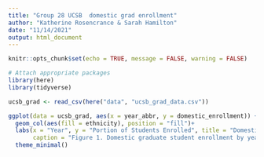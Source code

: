 ```yaml
---
title: "Group 28 UCSB  domestic grad enrollment"
author: "Katherine Rosencrance & Sarah Hamilton"
date: "11/14/2021"
output: html_document
---
```


```r
knitr::opts_chunk$set(echo = TRUE, message = FALSE, warning = FALSE)

# Attach appropriate packages
library(here)
library(tidyverse)
```

```r
ucsb_grad <- read_csv(here("data", "ucsb_grad_data.csv"))
```

```r
ggplot(data = ucsb_grad, aes(x = year_abbr, y = domestic_enrollment)) +
  geom_col(aes(fill = ethnicity), position = "fill")+
  labs(x = "Year", y = "Portion of Students Enrolled", title = "Domestic Enrollment of Students by Year", subtitle = "2008-2020",
       caption = "Figure 1. Domestic graduate student enrollment by year. The portion of domestic students \n enrolled is plotted on the y axis against the year they were enrolled on the x axis, ranging \n from 2008 to 2019. The various colors illustrate the ethnicity breakdown for each year.")+
  theme_minimal()
```

